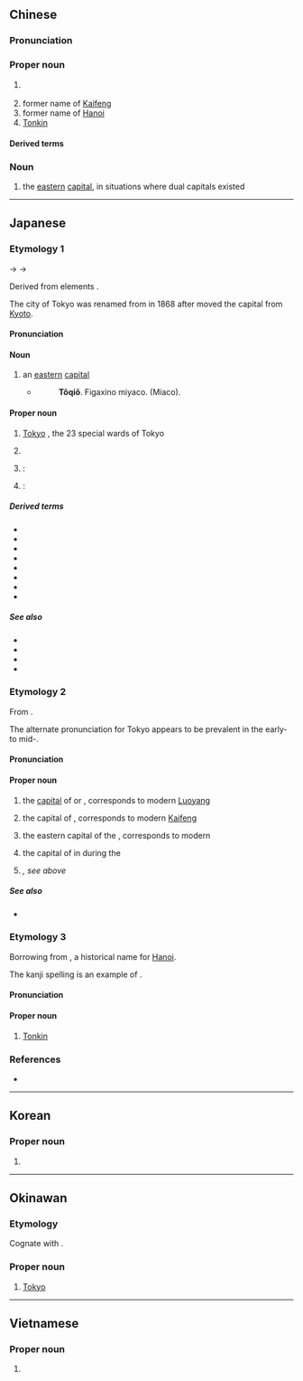{{also|东京}}
==Chinese==
{{zh-forms|s=东京}}

===Pronunciation===
{{zh-pron
|m=Dōngjīng
|c=dung1 ging1
|h=pfs=Tûng-kîn
|md=Dĕ̤ng-gĭng
|mn=Tang-kiaⁿ
|mn-t=dang1 gian1
|w=1ton jin
|cat=pn,n
}}

===Proper noun===
{{zh-proper noun}}

# {{zh-div|都}} {{place|zh|t=Tokyo|metropolis|c/Japan}}
# former name of [[Kaifeng]]
# former name of [[Hanoi]]
# [[Tonkin]]

====Derived terms====
{{zh-der|東京薯}}

===Noun===
{{zh-noun}}

# {{lb|zh|historical}} the [[eastern]] [[capital]], in situations where dual capitals existed

{{zh-cat|Capital cities|Cities in Japan|Exonyms|Prefectures of Japan|Tokyo}}

----

==Japanese==

===Etymology 1===
<div style="float:right;">
{{wp|lang=ja}}
{{wp|Tokyo}}
</div>
{{ja-kanjitab|とう|きょう|yomi=kanon,goon}}
{{IPAchar|/təu kʲau/}} → {{IPAchar|/toːkjɔː/}} → {{IPAchar|/toːkjoː/}}

Derived from {{der|ja|ltc|sort=とうきよう|-}} elements {{ja-compound|東|とう|京|きょう|t1=[[east]], [[eastern]]|t2=[[capital]]|sort=とうきよう}}.

The city of Tokyo was renamed from {{m|ja|江戸|tr=Edo}} in 1868 after {{w|Emperor Meiji}} moved the capital from [[Kyoto]].

====Pronunciation====
{{ja-pron|y=o|とうきょう|acc=0|audio=Ja-Tokyo.ogg}}

====Noun====
{{ja-noun|とうきょう|hhira=とうきやう}}

# an [[eastern]] [[capital]]
#* {{RQ:Nippo Jisho|663}}
#*: '''Tôqiǒ'''. {{lang|ja|トゥキャゥ}} {{lang|ja|(東京)}} Figaxino miyaco. {{lang|ja|(東の都)}} {{lang|ja|東の地方の都}} (Miaco).

====Proper noun====
{{ja-pos|とうきょう|proper|hhira=とうきやう}}

# [[Tokyo]] {{gl|[[capital]] of [[Japan]]}}, the 23 special wards of Tokyo
#: {{ja-usex|昨日、'''東京'''は曇りでしたか。|^きのう、'''^とうきょう''' は くもり でした か。|Was it cloudy in '''Tokyo''' yesterday?}}
# {{short for|lang=ja|東京都|tr=Tōkyō-to|nodot=1|sort=とうきよう}}
# {{short for|lang=ja|東京駅|tr=Tōkyō-eki|nodot=1}}: {{w|Tokyo Station}}
# {{lb|ja|historical|sort=とうきよう}} {{short for|lang=ja|東京府|tr=Tōkyō-fu|nodot=1}}: {{w|Tokyo Prefecture}}

=====Derived terms=====
{{der-top}}
* {{ja-r|東京駅|^とうきょう%-えき}}
* {{ja-r|東京%語|^とうきょう%-ご}}
* {{ja-r|東京%港|^とうきょう%-こう}}
* {{ja-r|東京%式アクセント|^とうきょう%-しき アクセント}}
* {{ja-r|東京タワー|^とうきょう ^タワー}}
* {{ja-r|東京都|^とうきょう%-と}}
* {{ja-r|東京府|^とうきょう%-ふ}}
* {{ja-r|東京%湾|^とうきょう%-わん}}
{{der-bottom}}

=====See also=====
* {{ja-r|江戸|^えど}}
* {{ja-r|^トンキン}}
* {{ja-r|北%京|^ペ%キン}}
* {{ja-r|南%京|^なん%きん}}

===Etymology 2===
{{ja-kanjitab|とう|けい|yomi=o}}

From {{bor|ja|ltc|sort=とうけい|-}} {{ltc-l|東京}}.

The alternate pronunciation for Tokyo appears to be prevalent in the early- to mid-{{w|Meiji period}}.

====Pronunciation====
{{ja-pron|y=ko|とうけい|acc=0}}

====Proper noun====
{{ja-pos|とうけい|proper}}

# {{lb|ja|historical|sort=とうけい}} the [[capital]] of {{m|ja|東漢|tr=Tōkan||{{w|Eastern Han}}}} or {{m|ja|後漢|tr=Gokan||{{w|Later Han}}}}, corresponds to modern [[Luoyang]]
# {{lb|ja|historical}} the capital of {{m|ja|北宋|tr=Hokusō||{{w|Northern Song}}}}, corresponds to modern [[Kaifeng]]
# {{lb|ja|historical}} the eastern capital of the {{w|Jin dynasty (1115–1234)|Jurchen Jin dynasty}}, corresponds to modern {{w|Liaoyang}}
# {{lb|ja|historical}} the capital of {{w|List of provinces of Balhae|Yongwon province}} in {{w|Balhae}} during the {{w|Tang dynasty}}
# {{dated spelling of|lang=ja||東京|tr=Tōkyō|nodot=1|sort=とうけい}}'', see above''

=====See also=====
* {{pedialite|Dongjing}}

===Etymology 3===
<div style="float:right;">
{{wp|lang=ja|トンキン}}
{{wp|Tonkin}}
</div>
{{ja-kanjitab|yomi=irr|とん|きん}}

Borrowing from {{bor|ja|vi|sort=とんきん|Đông Kinh}}, a historical name for [[Hanoi]]. {{rfv-etymology|ja}}

The kanji spelling is an example of {{ateji|sort=とんきん}}.

====Pronunciation====
{{ja-pron|トンキン|y=i|acc=1}}

====Proper noun====
{{ja-pos|トンキン|proper}}

# {{lb|ja|historical}} [[Tonkin]] {{gl|[[northern]] [[region]] of [[Vietnam]]}}

===References===
* {{R:Nippo Jisho}}

{{c|ja|Capital cities|Cities in Japan|Prefectures of Japan|Tokyo|sort=とうきよう}}

----

==Korean==
{{ko-hanjatab}}

===Proper noun===
{{ko-propn|hangeul=동경}}

# {{hanja form of|동경|alternative name of [[Tokyo]]}}

----

==Okinawan==

===Etymology===
Cognate with {{cog|ja|東京|tr=Tōkyō}}.

===Proper noun===
{{head|ryu|proper noun|hiragana|とーちょー|romaji|Tōchō|sort=とおちよう}}

# [[Tokyo]]

{{c|ryu|Capital cities|Cities in Japan|Exonyms|Prefectures of Japan|Tokyo|sort=とおちよお}}
----

==Vietnamese==
{{vi-hantutab}}

===Proper noun===
{{vi-proper noun|sc=Hani}}

# {{han tu form of|Đông Kinh|former name of [[Hanoi]], [[Tonkin]]; [[Tokyo]]}}